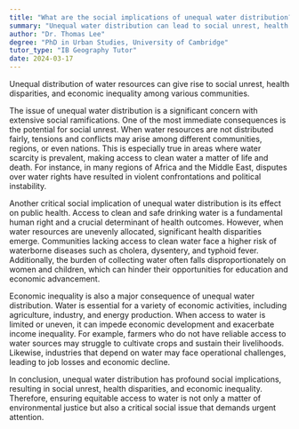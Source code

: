 ```yaml
---
title: "What are the social implications of unequal water distribution?"
summary: "Unequal water distribution can lead to social unrest, health disparities, and economic inequality among different communities."
author: "Dr. Thomas Lee"
degree: "PhD in Urban Studies, University of Cambridge"
tutor_type: "IB Geography Tutor"
date: 2024-03-17
---
```


Unequal distribution of water resources can give rise to social unrest, health disparities, and economic inequality among various communities.

The issue of unequal water distribution is a significant concern with extensive social ramifications. One of the most immediate consequences is the potential for social unrest. When water resources are not distributed fairly, tensions and conflicts may arise among different communities, regions, or even nations. This is especially true in areas where water scarcity is prevalent, making access to clean water a matter of life and death. For instance, in many regions of Africa and the Middle East, disputes over water rights have resulted in violent confrontations and political instability.

Another critical social implication of unequal water distribution is its effect on public health. Access to clean and safe drinking water is a fundamental human right and a crucial determinant of health outcomes. However, when water resources are unevenly allocated, significant health disparities emerge. Communities lacking access to clean water face a higher risk of waterborne diseases such as cholera, dysentery, and typhoid fever. Additionally, the burden of collecting water often falls disproportionately on women and children, which can hinder their opportunities for education and economic advancement.

Economic inequality is also a major consequence of unequal water distribution. Water is essential for a variety of economic activities, including agriculture, industry, and energy production. When access to water is limited or uneven, it can impede economic development and exacerbate income inequality. For example, farmers who do not have reliable access to water sources may struggle to cultivate crops and sustain their livelihoods. Likewise, industries that depend on water may face operational challenges, leading to job losses and economic decline.

In conclusion, unequal water distribution has profound social implications, resulting in social unrest, health disparities, and economic inequality. Therefore, ensuring equitable access to water is not only a matter of environmental justice but also a critical social issue that demands urgent attention.
    